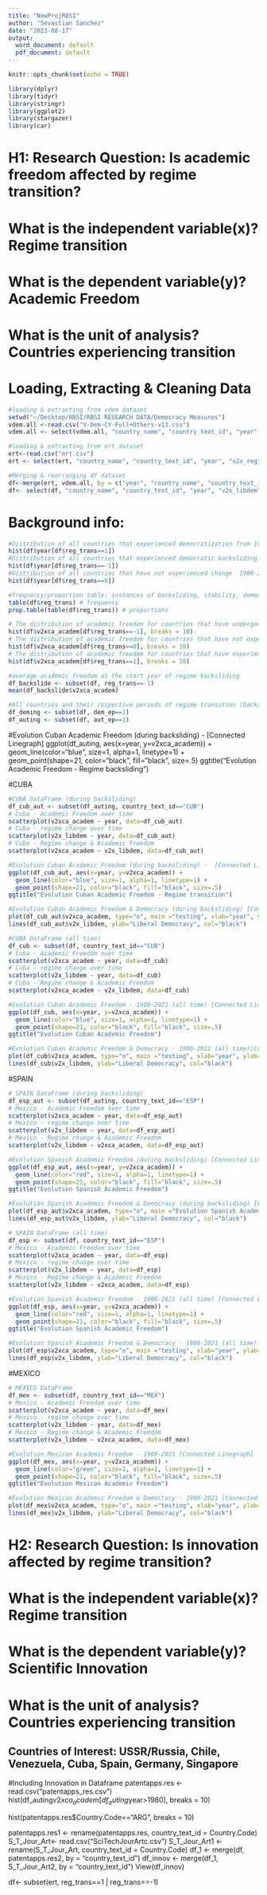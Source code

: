```yaml
---
title: "NewProjRBSI"
author: "Sevastian Sanchez"
date: "2023-08-17"
output:
  word_document: default
  pdf_document: default
---
```


```r
knitr::opts_chunk$set(echo = TRUE)

library(dplyr)
library(tidyr)
library(stringr)
library(ggplot2)
library(stargazer)
library(car)
```

# H1: Research Question: Is academic freedom affected by regime transition? 
# What is the independent variable(x)? Regime transition 
# What is the dependent variable(y)? Academic Freedom 
# What is the unit of analysis? Countries experiencing transition 

# Loading, Extracting & Cleaning Data 
```r
#loading & extracting from vdem dataset
setwd("~/Desktop/RBSI/RBSI RESEARCH DATA/Democracy Measures")
vdem.all <-read.csv("V-Dem-CY-Full+Others-v13.csv")
vdem.all <- select(vdem.all, "country_name", "country_text_id", "year", "v2x_accountability", "v2x_libdem", "v2xca_academ", "e_gdppc", "e_wb_pop")

#loading & extracting from ert dataset
ert<-read.csv("ert.csv")
ert <- select(ert, "country_name", "country_text_id", "year", "v2x_regime", "row_regch_event", "reg_type", "reg_trans", "dem_ep", "dem_ep_start_year", "dem_ep_end_year", "aut_ep", "aut_ep_start_year", "aut_ep_end_year")

#Merging & rearranging df dataset
df<-merge(ert, vdem.all, by = c("year", "country_name", "country_text_id"))
df<- select(df, "country_name", "country_text_id", "year", "v2x_libdem", "v2xca_academ", "reg_type", "v2x_regime", "reg_trans", "dem_ep", "dem_ep_start_year", "dem_ep_end_year", "aut_ep", "aut_ep_start_year", "aut_ep_end_year", "e_gdppc", "e_wb_pop")
```

# Background info: 
```r
#Distribution of all countries that experienced democratization from 1900-2021
hist(df$year[df$reg_trans==1])
#Distribution of all countries that experienced democratic backsliding from 1900-2021
hist(df$year[df$reg_trans==-1])
#Distribution of all countries that have not experienced change  1900-2021
hist(df$year[df$reg_trans==0])

#frequency/proportion table: instances of backsliding, stability, democratization from 1900-2021
table(df$reg_trans) # frequency
prop.table(table(df$reg_trans)) # proportions 
```

```r
# The distribution of academic freedom for countries that have undergone democratic backsliding 
hist(df$v2xca_academ[df$reg_trans==-1], breaks = 10)
# The distribution of academic freedom for countries that have not experienced change 
hist(df$v2xca_academ[df$reg_trans==0], breaks = 10)
# The distribution of academic freedom for countries that have experienced democratization
hist(df$v2xca_academ[df$reg_trans==1], breaks = 10)
```

```r
#average academic freedom at the start year of regime backsliding  
df_backslide <- subset(df, reg_trans==-1)
mean(df_backslide$v2xca_academ)
```

```r
#All countries and their respective periods of regime transition (backsliding or democratizing)
df_deming <- subset(df, dem_ep==1)
df_auting <- subset(df, aut_ep==1)
```

#Evolution Cuban Academic Freedom (during backsliding) - [Connected Linegraph]
ggplot(df_auting, aes(x=year, y=v2xca_academ)) +
  geom_line(color="blue", size=1, alpha=1, linetype=1) +
  geom_point(shape=21, color="black", fill="black", size=.5)
ggtitle("Evolution Academic Freedom - Regime backsliding")

#CUBA
```r
#CUBA DataFrame (during backsliding)
df_cub_aut <- subset(df_auting, country_text_id=="CUB")
# Cuba - Academic Freedom over time 
scatterplot(v2xca_academ ~ year, data=df_cub_aut)
# Cuba - regime change over time 
scatterplot(v2x_libdem ~ year, data=df_cub_aut)
# Cuba - Regime change & Academic Freedom 
scatterplot(v2xca_academ ~ v2x_libdem, data=df_cub_aut)
```


```r
#Evolution Cuban Academic Freedom (during backsliding) -  [Connected Linegraph]
ggplot(df_cub_aut, aes(x=year, y=v2xca_academ)) +
  geom_line(color="blue", size=1, alpha=1, linetype=1) +
  geom_point(shape=21, color="black", fill="black", size=.5)
ggtitle("Evolution Cuban Academic Freedom - Regime transition")

#Evolution Cuban Academic Freedom & Democracy (during backsliding) [Connected Linegraph]
plot(df_cub_aut$v2xca_academ, type="o", main ="testing", xlab="year", ylab="Academic Freedom", col="blue", ylim=c(0, 1.0))
lines(df_cub_aut$v2x_libdem, ylab="Liberal Democracy", col="black")

#CUBA DataFrame (all time)
df_cub <- subset(df, country_text_id=="CUB")
# Cuba - Academic Freedom over time 
scatterplot(v2xca_academ ~ year, data=df_cub)
# Cuba - regime change over time 
scatterplot(v2x_libdem ~ year, data=df_cub)
# Cuba - Regime change & Academic Freedom 
scatterplot(v2xca_academ ~ v2x_libdem, data=df_cub)

#Evolution Cuban Academic Freedom - 1900-2021 (all time) [Connected Linegraph]
ggplot(df_cub, aes(x=year, y=v2xca_academ)) +
  geom_line(color="blue", size=1, alpha=1, linetype=1) +
  geom_point(shape=21, color="black", fill="black", size=.5)
ggtitle("Evolution Cuban Academic Freedom")

#Evolution Cuban Academic Freedom & Democracy - 1900-2021 (all time)[Connected Linegraph]
plot(df_cub$v2xca_academ, type="o", main ="testing", xlab="year", ylab="Academic Freedom", col="blue", ylim=c(0, 1.0))
lines(df_cub$v2x_libdem, ylab="Liberal Democracy", col="black")
```

#SPAIN
```r
# SPAIN DataFrame (during backsliding)
df_esp_aut <- subset(df_auting, country_text_id=="ESP")
# Mexico - Academic Freedom over time 
scatterplot(v2xca_academ ~ year, data=df_esp_aut)
# Mexico - regime change over time 
scatterplot(v2x_libdem ~ year, data=df_esp_aut)
# Mexico - Regime change & Academic Freedom 
scatterplot(v2x_libdem ~ v2xca_academ, data=df_esp_aut)

#Evolution Spanish Academic Freedom (during backsliding) [Connected Linegraph]
ggplot(df_esp_aut, aes(x=year, y=v2xca_academ)) +
  geom_line(color="red", size=1, alpha=1, linetype=1) +
  geom_point(shape=21, color="black", fill="black", size=.5)
ggtitle("Evolution Spanish Academic Freedom")

#Evolution Spanish Academic Freedom & Democracy (during backsliding) [Connected Linegraph]
plot(df_esp_aut$v2xca_academ, type="o", main ="Evolution Spanish Academic Freedom & Democracy during regime change", xlab="year", ylab="Academic Freedom", col="red", ylim=c(0, 1.0))
lines(df_esp_aut$v2x_libdem, ylab="Liberal Democracy", col="black")

# SPAIN DataFrame (all time)
df_esp <- subset(df, country_text_id=="ESP")
# Mexico - Academic Freedom over time 
scatterplot(v2xca_academ ~ year, data=df_esp)
# Mexico - regime change over time 
scatterplot(v2x_libdem ~ year, data=df_esp)
# Mexico - Regime change & Academic Freedom 
scatterplot(v2x_libdem ~ v2xca_academ, data=df_esp)

#Evolution Spanish Academic Freedom - 1900-2021 (all time) [Connected Linegraph]
ggplot(df_esp, aes(x=year, y=v2xca_academ)) +
  geom_line(color="red", size=1, alpha=1, linetype=1) +
  geom_point(shape=21, color="black", fill="black", size=.5)
ggtitle("Evolution Spanish Academic Freedom")

#Evolution Spanish Academic Freedom & Democracy - 1900-2021 (all time) [Connected Linegraph]
plot(df_esp$v2xca_academ, type="o", main ="testing", xlab="year", ylab="Academic Freedom", col="red", ylim=c(0, 1.0))
lines(df_esp$v2x_libdem, ylab="Liberal Democracy", col="black")
```

#MEXICO
```r
# MEXICO DataFrame
df_mex <- subset(df, country_text_id=="MEX")
# Mexico - Academic Freedom over time 
scatterplot(v2xca_academ ~ year, data=df_mex)
# Mexico - regime change over time 
scatterplot(v2x_libdem ~ year, data=df_mex)
# Mexico - Regime change & Academic Freedom 
scatterplot(v2x_libdem ~ v2xca_academ, data=df_mex)

#Evolution Mexican Academic Freedom - 1900-2021 [Connected Linegraph]
ggplot(df_mex, aes(x=year, y=v2xca_academ)) +
  geom_line(color="green", size=1, alpha=1, linetype=1) +
  geom_point(shape=21, color="black", fill="black", size=.5)
ggtitle("Evolution Mexican Academic Freedom")

#Evolution Mexican Academic Freedom & Democracy - 1900-2021 [Connected Linegraph]
plot(df_mex$v2xca_academ, type="o", main ="testing", xlab="year", ylab="Academic Freedom", col="green", ylim=c(0, 1.0))
lines(df_mex$v2x_libdem, ylab="Liberal Democracy", col="black")
```

# H2: Research Question: Is innovation affected by regime transition? 
# What is the independent variable(x)? Regime transition 
# What is the dependent variable(y)? Scientific Innovation
# What is the unit of analysis? Countries experiencing transition 
## Countries of Interest: USSR/Russia, Chile, Venezuela, Cuba, Spain, Germany, Singapore 

#Including Innovation in Dataframe 
patentapps.res <- read.csv("patentapps_res.csv")
hist(df_auting$v2xca_academ[df_auting$year>1980], breaks = 10)

hist(patentapps.res$Country.Code=="ARG", breaks = 10)

patentapps.res1 <- rename(patentapps.res, country_text_id = Country.Code)
S_T_Jour_Art<- read.csv("SciTechJourArtc.csv")
S_T_Jour_Art1 <- rename(S_T_Jour_Art, country_text_id = Country.Code)
df_1 <- merge(df, patentapps.res2, by = "country_text_id")
df_innov <- merge(df_1, S_T_Jour_Art2, by = "country_text_id")
View(df_innov)

df<- subset(ert, reg_trans==1 | reg_trans==-1)

